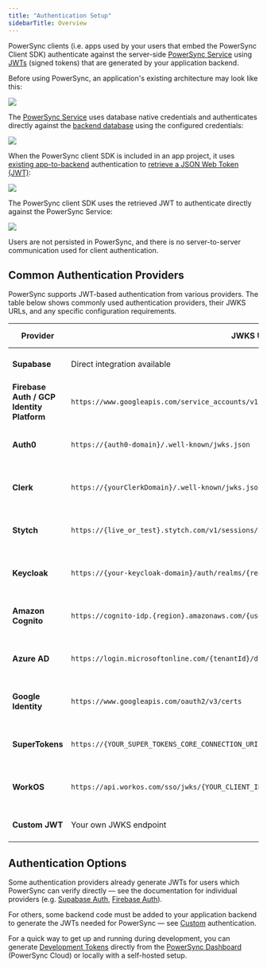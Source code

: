 ```yaml
---
title: "Authentication Setup"
sidebarTitle: Overview
---
```


PowerSync clients (i.e. apps used by your users that embed the PowerSync Client SDK) authenticate against the server-side [PowerSync Service](/architecture/powersync-service) using [JWTs](https://jwt.io/) (signed tokens) that are generated by your application backend.

Before using PowerSync, an application's existing architecture may look like this:
<Frame>
  <img src="/images/powersync-docs-architecture-diagram-001 (1).png"/>
</Frame>

The [PowerSync Service](/architecture/powersync-service) uses database native credentials and authenticates directly against the [backend database](/installation/database-setup) using the configured credentials:

<Frame>
  <img src="/images/powersync-docs-architecture-diagram-002 (2).png"/>
</Frame>

When the PowerSync client SDK is included in an app project, it uses [existing app-to-backend](/installation/app-backend-setup) authentication to [retrieve a JSON Web Token (JWT)](/installation/authentication-setup):

<Frame>
  <img src="/images/powersync-docs-architecture-diagram-004 (2).png"/>
</Frame>

The PowerSync client SDK uses the retrieved JWT to authenticate directly against the PowerSync Service:

<Frame>
  <img src="/images/powersync-docs-architecture-diagram-005 (2).png"/>
</Frame>

Users are not persisted in PowerSync, and there is no server-to-server communication used for client authentication.

## Common Authentication Providers

PowerSync supports JWT-based authentication from various providers. The table below shows commonly used authentication providers, their JWKS URLs, and any specific configuration requirements.

| Provider | JWKS URL | Configuration Notes | Documentation |
| --- | --- | --- | --- |
| **Supabase** | Direct integration available | Uses Supabase's **JWT Secret** | [Supabase Auth Setup](/installation/authentication-setup/supabase-auth) |
| **Firebase Auth / GCP Identity Platform** | `https://www.googleapis.com/service_accounts/v1/jwk/securetoken@system.gserviceaccount.com` | JWT Audience: Firebase project ID | [Firebase Auth Setup](/installation/authentication-setup/firebase-auth) |
| **Auth0** | `https://{auth0-domain}/.well-known/jwks.json` | JWT Audience: PowerSync instance URL | [Auth0 Setup](/installation/authentication-setup/auth0) |
| **Clerk** | `https://{yourClerkDomain}/.well-known/jwks.json` |Additional configuration may be required | [Clerk Documentation](https://clerk.com/docs/backend-requests/making/jwt-templates#create-a-jwt-template) |
| **Stytch** | `https://{live_or_test}.stytch.com/v1/sessions/jwks/{project-id}` | Additional configuration may be required | [Stytch Documentation](https://stytch.com/docs/api/jwks-get) |
| **Keycloak** | `https://{your-keycloak-domain}/auth/realms/{realm-name}/protocol/openid-connect/certs` | Additional configuration may be required | [Keycloak Documentation](https://documentation.cloud-iam.com/how-to-guides/configure-remote-jkws.html) |
| **Amazon Cognito** | `https://cognito-idp.{region}.amazonaws.com/{userPoolId}/.well-known/jwks.json` | Additional configuration may be required | [Cognito Documentation](https://docs.aws.amazon.com/cognito/latest/developerguide/amazon-cognito-user-pools-using-tokens-verifying-a-jwt.html) |
| **Azure AD** | `https://login.microsoftonline.com/{tenantId}/discovery/v2.0/keys` | Additional configuration may be required | [Azure AD Documentation](https://learn.microsoft.com/en-us/entra/identity-platform/access-tokens) |
| **Google Identity** | `https://www.googleapis.com/oauth2/v3/certs` | Additional configuration may be required | [Google Identity Documentation](https://developers.google.com/identity/openid-connect/openid-connect#discovery) |
| **SuperTokens** | `https://{YOUR_SUPER_TOKENS_CORE_CONNECTION_URI}/.well-known/jwks.json` | Additional configuration may be required | [SuperTokens Documentation](https://supertokens.com/docs/quickstart/integrations/aws-lambda/session-verification/using-jwt-authorizer) |
| **WorkOS** | `https://api.workos.com/sso/jwks/{YOUR_CLIENT_ID}` | Additional configuration may be required | [WorkOS Documentation](https://workos.com/docs/reference/user-management/session-tokens/jwks) |
| **Custom JWT** | Your own JWKS endpoint | See custom auth requirements | [Custom Auth Setup](/installation/authentication-setup/custom) |

## Authentication Options

Some authentication providers already generate JWTs for users which PowerSync can verify directly — see the documentation for individual providers (e.g. [Supabase Auth](/installation/authentication-setup/supabase-auth), [Firebase Auth](/installation/authentication-setup/firebase-auth)).

For others, some backend code must be added to your application backend to generate the JWTs needed for PowerSync — see [Custom](/installation/authentication-setup/custom) authentication.

For a quick way to get up and running during development, you can generate [Development Tokens](/installation/authentication-setup/development-tokens) directly from the [PowerSync Dashboard](/usage/tools/powersync-dashboard) (PowerSync Cloud) or locally with a self-hosted setup.
